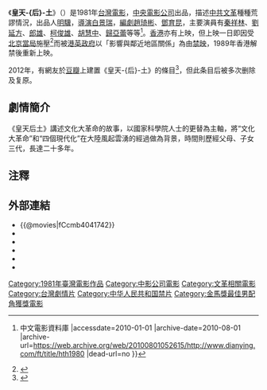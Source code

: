 {{Infobox Film
|片名          = 皇天-{后}-土
|電影原名      = ''{{lang|en|The Coldest Winter in Peking}}''
|圖像          = 
|圖像說明      = 
|導演          = [[白景瑞|白景瑞]]
|監製          = [[辜振甫|辜振甫]]、[[黎世芬|黎世芬]]
|製片          = [[明驥|明驥]]、張麥生
|編劇          = [[鄧育昆|鄧育昆]]、趙琦彬
|劇本          = 
|故事          = 
|原著          = 
|旁白          = 
|統籌          = 
|主演          = [[秦祥林|秦祥林]]<br>[[胡慧中|胡慧中]]<br>[[王玨|王玨]]<br>[[郎雄|郎雄]]<br>[[劉延方|劉延方]]<br>[[歸亞蕾|歸亞蕾]]<br>[[柯俊雄|柯俊雄]]
|分級          = 
|副標題        = 
|主題曲        = 
|片頭曲        = 
|片尾曲        = 
|配樂          = 駱明道
|攝影          = 林贊庭
|剪輯          = 汪晉臣
|製片商        = [[中影股份有限公司|中央電影事業股份有限公司]]
|發行商        = 中央電影事業股份有限公司
|上映日期      = {{Film date|1981|2|5|臺灣|1981|3|25|英屬香港|1981|12|23|法國}}
|發行日期      = 
|片長          = 123 分鐘
|產地          = {{台灣電影產地}}
|語言          = 国語
|官方網站      = 
|預算          = 
|票房          = 
|amg_id      = 1:157105
|imdb_id     = tt0082189
}}

《'''皇天-{后}-土'''》（{{lang-en|''The Coldest Winter in Peking''}}）是1981年[[台灣電影|台灣電影]]，[[中央電影公司|中央電影公司]]出品，描述[[中共|中共]][[文革|文革]]種種荒謬情況，出品人[[明驥|明驥]]，[[導演|導演]][[白景瑞|白景瑞]]，[[編劇|編劇]][[趙琦彬|趙琦彬]]、[[鄧育昆|鄧育昆]]，主要演員有[[秦祥林|秦祥林]]、[[劉延方|劉延方]]、[[郎雄|郎雄]]、[[柯俊雄|柯俊雄]]、[[胡慧中|胡慧中]]、[[歸亞蕾|歸亞蕾]]等等<ref>{{Cite web |url=http://www.dianying.com/ft/title/hth1980 |title=電影: 皇天后土 (1980) {{!}} 中文電影資料庫 |accessdate=2010-01-01 |archive-date=2010-08-01 |archive-url=https://web.archive.org/web/20100801052615/http://www.dianying.com/ft/title/hth1980 |dead-url=no }}</ref>。[[香港|香港]]亦有上映，但上映一日即因受[[中華人民共和國政府|北京當局]]施壓<ref>{{Cite web|title=香港解密：《皇天后土》被禁啟示錄|url=https://medium.com/decoding-hong-kongs-history/%E9%A6%99%E6%B8%AF%E8%A7%A3%E5%AF%86-%E7%9A%87%E5%A4%A9%E5%90%8E%E5%9C%9F-%E8%A2%AB%E7%A6%81%E5%95%9F%E7%A4%BA%E9%8C%84-8039ac99bb26|accessdate=2020-12-18|date=2018-07-21|last=香港前途研究計劃|work=Medium|language=en|archive-date=2020-06-13|archive-url=https://web.archive.org/web/20200613070535/https://medium.com/decoding-hong-kongs-history/%E9%A6%99%E6%B8%AF%E8%A7%A3%E5%AF%86-%E7%9A%87%E5%A4%A9%E5%90%8E%E5%9C%9F-%E8%A2%AB%E7%A6%81%E5%95%9F%E7%A4%BA%E9%8C%84-8039ac99bb26|dead-url=no}}</ref>而被[[港英政府|港英政府]]以「影響與鄰近地區關係」為由[[禁映電影#香港|禁映]]，1989年香港解禁後重新上映。

2012年，有網友於[[豆瓣|豆瓣]]上建置《皇天-{后}-土》的條目<ref>{{douban|20274038}}</ref>，但此条目后被多次删除及复原。

==劇情簡介==
《皇天后土》講述文化大革命的故事，以國家科學院人士的更替為主軸，將“文化大革命”和“四個現代化”在大陸風起雲湧的經過做為背景，時間則歷經父母、子女三代，長達二十多年。

==注釋==
<references/>

==外部連結==
*{{@movies|fCcmb4041742}}
*{{douban|20274038}}
*{{Mtime|24637}}
*{{Amg movie|157105}}
*{{hkmdb title|6216}}
*{{imdb title|0082189}}

{{文革相关作品|nocat}}

[[Category:1981年臺灣電影作品|Category:1981年臺灣電影作品]]
[[Category:中影公司電影|Category:中影公司電影]]
[[Category:文革相關電影|Category:文革相關電影]]
[[Category:台灣劇情片|Category:台灣劇情片]]
[[Category:中华人民共和国禁片|Category:中华人民共和国禁片]]
[[Category:金馬獎最佳男配角獲獎電影|Category:金馬獎最佳男配角獲獎電影]]